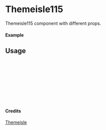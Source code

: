 
<Meta of={Themeisle115} title="Themeisle/Themeisle115" />

# Themeisle115

Themeisle115 component with different props.

#### Example

<Canvas of={Themeisle115.Primary} />

## Usage

```ts
import { Themeisle115 } from "yadl-ui";

const Example = () => {
  return (
      <Themeisle115 />
  );
};

export default Example;
```

#### Credits
[Themeisle](https://themeisle.com/illustrations)
